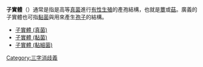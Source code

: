 '''子實體'''（{{lang-en|fruiting body}}）通常是指是高等[[真菌|真菌]]進行[[有性生殖|有性生殖]]的產孢結構，也就是[[蕈|蕈]]或[[菇|菇]]。廣義的子實體也可指[[黏菌|黏菌]]與{{link-en|黏細菌|Myxobacteria}}用來產生[[孢子|孢子]]的結構。

*[[子實體_(真菌)|子實體 (真菌)]]
*[[子實體_(黏菌)|子實體 (黏菌)]]
*[[子實體_(黏細菌)|子實體 (黏細菌)]]

{{disambig}}
[[Category:三字消歧義|Category:三字消歧義]]